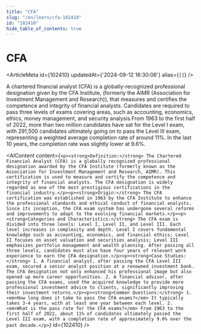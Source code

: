 ```yaml
---
title: "CFA"
slug: "/en/learn/cfa-102410"
id: "102410"
hide_table_of_contents: true
---
```



# CFA

<ArticleMeta id={102410} updatedAt={'2024-09-12 16:30:06'} alias={`[]`} />
<div className='border-solid border-b border-t-0 my-4 border-[var(--ifm-color-gray-300)]' />

A chartered financial analyst (CFA) is a globally-recognized professional designation given by the CFA Institute, (formerly the AIMR (Association for Investment Management and Research)), that measures and certifies the competence and integrity of financial analysts. Candidates are required to pass three levels of exams covering areas, such as accounting, economics, ethics, money management, and security analysis.From 1963 to the first half of 2022, more than two million candidates have sat for the Level I exam, with 291,500 candidates ultimately going on to pass the Level III exam, representing a weighted average completion rate of around 11%. In the last 10 years, the completion rate was slightly lower at 9.6%.

<AIContent content={`<p><strong>Definition:</strong> The Chartered Financial Analyst (CFA) is a globally recognized professional designation awarded by the CFA Institute (formerly known as the Association for Investment Management and Research, AIMR). This certification is used to measure and certify the competence and integrity of financial analysts. The CFA designation is widely regarded as one of the most prestigious certifications in the financial industry.</p><p><strong>Origin:</strong> The CFA certification was established in 1963 by the CFA Institute to enhance the professional standards and ethical conduct of financial analysts. Since its inception, the CFA exam system has undergone several reforms and improvements to adapt to the evolving financial markets.</p><p><strong>Categories and Characteristics:</strong> The CFA exam is divided into three levels: Level I, Level II, and Level III. Each level increases in complexity and depth. Level I covers fundamental knowledge such as accounting, economics, and financial ethics; Level II focuses on asset valuation and securities analysis; Level III emphasizes portfolio management and wealth planning. After passing all three levels, candidates must also have four years of relevant work experience to earn the CFA designation.</p><p><strong>Case Studies:</strong> 1. A financial analyst, after passing the CFA Level III exam, secured a senior analyst position at a renowned investment bank. The CFA designation not only enhanced his professional image but also opened up more career opportunities. 2. A financial advisor, after passing the CFA exams, used the acquired knowledge to provide more professional investment advice to clients, significantly improving their investment returns.</p><p><strong>Common Questions:</strong> 1. <em>How long does it take to pass the CFA exams?</em> It typically takes 3-4 years, with at least one year between each level. 2. <em>What is the pass rate for the CFA exams?</em> From 1963 to the first half of 2022, about 11% of candidates ultimately passed the Level III exam, with a completion rate of approximately 9.6% over the past decade.</p>`} id={102410} />
